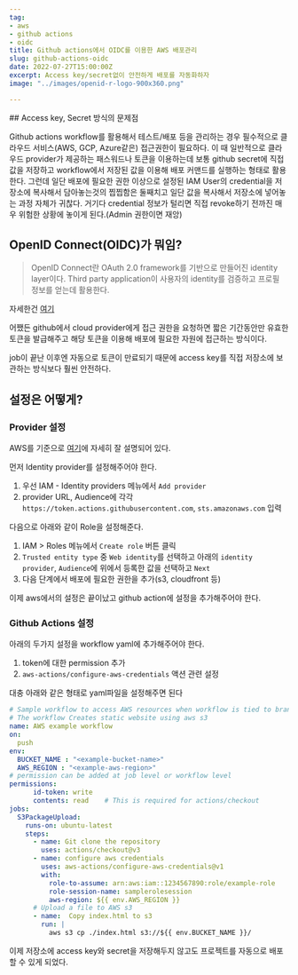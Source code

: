 ```yaml
---
tag:
- aws
- github actions
- oidc
title: Github actions에서 OIDC를 이용한 AWS 배포관리
slug: github-actions-oidc
date: 2022-07-27T15:00:00Z
excerpt: Access key/secret없이 안전하게 배포를 자동화하자
image: "../images/openid-r-logo-900x360.png"

---
```

\## Access key, Secret 방식의 문제점

Github actions workflow를 활용해서 테스트/배포 등을 관리하는 경우 필수적으로 클라우드 서비스(AWS, GCP, Azure같은) 접근권한이 필요하다.
이 때 일반적으로 클라우드 provider가 제공하는 패스워드나 토큰을 이용하는데 보통 github secret에 직접 값을 저장하고 workflow에서 저장된 값을 이용해 배포 커맨드를 실행하는 형태로 활용한다.
그런데 일단 배포에 필요한 권한 이상으로 설정된 IAM User의 credential을 저장소에 복사해서 담아놓는것의 찝찝함은 둘째치고 일단 값을 복사해서 저장소에 넣어놓는 과정 자체가 귀찮다. 거기다 credential 정보가 털리면 직접 revoke하기 전까진 매우 위험한 상황에 놓이게 된다.(Admin 권한이면 재앙)

## OpenID Connect(OIDC)가 뭐임?

> OpenID Connect란 OAuth 2.0 framework를 기반으로 만들어진 identity layer이다. Third party application이 사용자의 identity를 검증하고 프로필 정보를 얻는데 활용한다.

자세한건 [여기](https://openid.net/connect/)

어쨌든 github에서 cloud provider에게 접근 권한을 요청하면 짧은 기간동안만 유효한 토큰을 발급해주고 해당 토큰을 이용해 배포에 필요한 자원에 접근하는 방식이다.

job이 끝난 이후엔 자동으로 토큰이 만료되기 때문에 access key를 직접 저장소에 보관하는 방식보다 훨씬 안전하다.

## 설정은 어떻게?

### Provider 설정

AWS를 기준으로 [여기](https://docs.github.com/en/actions/deployment/security-hardening-your-deployments/configuring-openid-connect-in-amazon-web-services)에 자세히 잘 설명되어 있다.

먼저 Identity provider를 설정해주어야 한다.

1. 우선 IAM - Identity providers 메뉴에서 `Add provider`
2. provider URL, Audience에 각각 `https://token.actions.githubusercontent.com`, `sts.amazonaws.com` 입력

다음으로 아래와 같이 Role을 설정해준다.

1. IAM > Roles 메뉴에서 `Create role` 버튼 클릭
2. `Trusted entity type` 중 `Web identity`를 선택하고 아래의 `identity provider`, `Audience`에 위에서 등록한 값을 선택하고 `Next`
3. 다음 단계에서 배포에 필요한 권한을 추가(s3, cloudfront 등)

이제 aws에서의 설정은 끝이났고 github action에 설정을 추가해주어야 한다.

### Github Actions 설정

아래의 두가지 설정을 workflow yaml에 추가해주어야 한다.

1. token에 대한 permission 추가
2. `aws-actions/configure-aws-credentials` 액션 관련 설정

대충 아래와 같은 형태로 yaml파일을 설정해주면 된다

```yaml
# Sample workflow to access AWS resources when workflow is tied to branch
# The workflow Creates static website using aws s3
name: AWS example workflow
on:
  push
env:
  BUCKET_NAME : "<example-bucket-name>"
  AWS_REGION : "<example-aws-region>"
# permission can be added at job level or workflow level    
permissions:
      id-token: write
      contents: read    # This is required for actions/checkout
jobs:
  S3PackageUpload:
    runs-on: ubuntu-latest
    steps:
      - name: Git clone the repository
        uses: actions/checkout@v3
      - name: configure aws credentials
        uses: aws-actions/configure-aws-credentials@v1
        with:
          role-to-assume: arn:aws:iam::1234567890:role/example-role
          role-session-name: samplerolesession
          aws-region: ${{ env.AWS_REGION }}
      # Upload a file to AWS s3
      - name:  Copy index.html to s3
        run: |
          aws s3 cp ./index.html s3://${{ env.BUCKET_NAME }}/
```

이제 저장소에 access key와 secret을 저장해두지 않고도 프로젝트를 자동으로 배포할 수 있게 되었다.